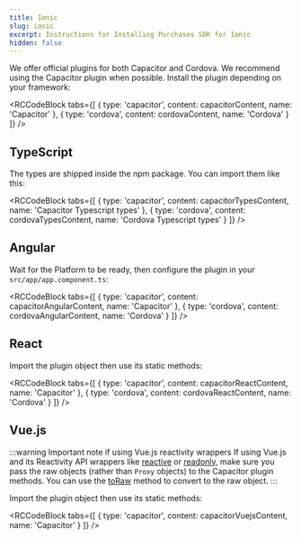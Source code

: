 ```yaml
---
title: Ionic
slug: ionic
excerpt: Instructions for Installing Purchases SDK for Ionic
hidden: false
---
```


We offer official plugins for both Capacitor and Cordova. We recommend using the Capacitor plugin when possible. Install the plugin depending on your framework:


<RCCodeBlock tabs={[
    { type: 'capacitor', content: capacitorContent, name: 'Capacitor' },
    { type: 'cordova', content: cordovaContent, name: 'Cordova' }
]} />

## TypeScript

The types are shipped inside the npm package. You can import them like this:


<RCCodeBlock tabs={[
    { type: 'capacitor', content: capacitorTypesContent, name: 'Capacitor Typescript types' },
    { type: 'cordova', content: cordovaTypesContent, name: 'Cordova Typescript types' }
]} />

## Angular

Wait for the Platform to be ready, then configure the plugin in your `src/app/app.component.ts`:


<RCCodeBlock tabs={[
    { type: 'capacitor', content: capacitorAngularContent, name: 'Capacitor' },
    { type: 'cordova', content: cordovaAngularContent, name: 'Cordova' }
]} />

## React

Import the plugin object then use its static methods:


<RCCodeBlock tabs={[
    { type: 'capacitor', content: capacitorReactContent, name: 'Capacitor' },
    { type: 'cordova', content: cordovaReactContent, name: 'Cordova' }
]} />

## Vue.js

:::warning Important note if using Vue.js reactivity wrappers
If using Vue.js and its Reactivity API wrappers like [reactive](https://vuejs.org/api/reactivity-core.html#reactive) or [readonly](https://vuejs.org/api/reactivity-core.html#readonly), make sure you pass the raw objects (rather than `Proxy` objects) to the Capacitor plugin methods. You can use the [toRaw](https://vuejs.org/api/reactivity-advanced.html#toraw) method to convert to the raw object.
:::

Import the plugin object then use its static methods:


<RCCodeBlock tabs={[
    { type: 'capacitor', content: capacitorVuejsContent, name: 'Capacitor' }
]} />